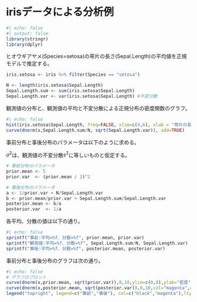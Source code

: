 # irisデータによる分析例 {.unnumbered}

```r
#| echo: false
#| output: false
library(stringr)
library(dplyr)
```

ヒオウギアヤメ(Species=setosa)の萼片の長さ(Sepal.Length)の平均値を正規モデルで推定する。

```r
iris.setosa <- iris %>% filter(Species == "setosa")

N <- length(iris.setosa$Sepal.Length)
Sepal.Length.sum <- sum(iris.setosa$Sepal.Length)
Sepal.Length.var <- var(iris.setosa$Sepal.Length) #不変分散
```

観測値の分布と、観測値の平均と不変分散による正規分布の密度関数のグラフ。

```r
#| echo: false
hist(iris.setosa$Sepal.Length, freq=FALSE, xlim=c(4,6), xlab = "萼片の長さ", ylab="密度", main=NULL)
curve(dnorm(x,Sepal.Length.sum/N, sqrt(Sepal.Length.var)), add=TRUE)
```
事前分布と事後分布のパラメータは以下のように求める。

$\sigma^2$は、観測値の不変分散$s^2$に等しいものと仮定する。

```r
# 事前分布のパラメータ
prior.mean <- 5
prior.var  <- (prior.mean / 2)^2

# 事後分布のパラメータ
a <- 1/prior.var + N/Sepal.Length.var
b <- prior.mean/prior.var + Sepal.Length.sum/Sepal.Length.var
posterior.mean <- b/a
posterior.var  <- 1/a
```

各平均、分散の値は以下の通り。

```r
#| echo: false
sprintf("事前:平均=%f、分散=%f", prior.mean, prior.var)
sprintf("観測値:平均=%f、分散=%f", Sepal.Length.sum/N, Sepal.Length.var)
sprintf("事後:平均=%f、分散=%f", posterior.mean, posterior.var)
```

事前分布と事後分布のグラフは次の通り。

```r
#| echo: false
# グラフのプロット
curve(dnorm(x,prior.mean, sqrt(prior.var)),0,10,ylim=c(0,8),ylab="密度", xlab="萼片の長さの平均")
curve(dnorm(x,posterior.mean, sqrt(posterior.var)),0,10,col="magenta",add=TRUE)
legend("topright", legend=c("事前","事後"), col=c("black","magenta"),lty=1)
```

